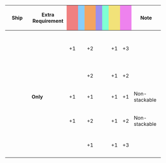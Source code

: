{|class="wikitable" style="width:100%; text-align: center; vertical-align: middle;"
|-
! style="width: 20%;" | Ship
! style="width: 25%;" | Extra Requirement
! style="width: 5%; background-color: lightcoral;" | {{Firepower}}
! style="width: 5%; background-color: lightskyblue;" | {{Torpedo}}
! style="width: 5%; background-color: sandybrown;" | {{AA}}
! style="width: 5%; background-color: #9C8FEE;" | {{ASW}}
! style="width: 5%; background-color: #7fffd4;" | {{LOS}}
! style="width: 5%; background-color: #F2E279;" | {{Armor}}
! style="width: 5%; background-color: violet;" | {{Evasion}}
! style="width: 20%;" | Note
|-
! {{ShipLink|Ushio/Kai Ni}}<br />{{ShipLink|Shigure/Kai Ni}}<br />{{ShipLink|Hatsushimo/Kai Ni}}<br />{{ShipLink|Haruna/Kai Ni}}<br />{{ShipLink|Nagato/Kai Ni}}
| style="text-align:left;" | 
| +1 || || +2 || || || +1 || +3 
| style="text-align:left;" | 
|-
! rowspan="3" |{{ShipLink|Isokaze}}<br />{{ShipLink|Hamakaze}}<br />{{ShipLink|Suzutsuki}}<br />{{ShipLink|Yukikaze}}<br />{{ShipLink|Kasumi}}<br />{{ShipLink|Asashimo}}<br />{{ShipLink|Yahagi}}
| style="text-align:left;" | 
| || || +2 || || || +1 || +2 
| style="text-align:left;" | 
|-
| style="text-align:left;" | '''{{ShipLink|Yahagi/Kai Ni}} Only'''
| +1 || || +1 || || || +1 || +1 
| style="text-align:left;" | Non-stackable
|-
| style="text-align:left;" | '''{{ShipLink|Yahagi/Kai Ni B}}'''
| +1 || || +2 || || || +1 || +2 
| style="text-align:left;" | Non-stackable
|-
! {{ShipLink|Hibiki}}<br />{{ShipLink|Ooyodo}}<br />{{ShipLink|Kashima}}
| style="text-align:left;" | 
| || || +1 || || || +1 || +3 
| style="text-align:left;" | 
|}